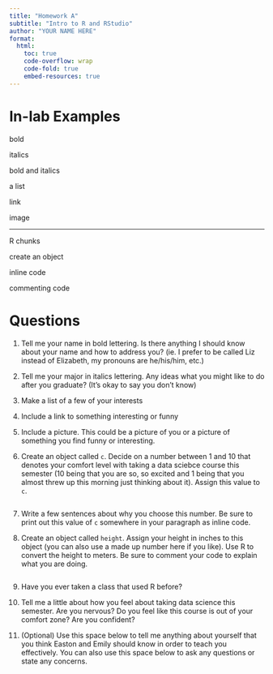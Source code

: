 ```yaml
---
title: "Homework A"
subtitle: "Intro to R and RStudio"
author: "YOUR NAME HERE"
format:
  html:
    toc: true
    code-overflow: wrap
    code-fold: true
    embed-resources: true
---
```


# In-lab Examples 

bold

italics

bold and italics

a list

link

image

---
R chunks

create an object

inline code

commenting code

# Questions 

1.  Tell me your name in bold lettering. Is there anything I should know about your name and how to address you? (ie. I prefer to be called Liz instead of Elizabeth, my pronouns are he/his/him, etc.)



2. Tell me your major in italics lettering. Any ideas what you might like to do after you graduate? (It's okay to say you don't know)

 

3.  Make a list of a few of your interests



4.  Include a link to something interesting or funny



5.  Include a picture. This could be a picture of you or a picture of something you find funny or interesting.  



6. Create an object called `c`. Decide on a number between 1 and 10 that denotes your comfort level with taking a data sciebce course this semester (10 being that you are so, so excited and 1 being that you almost threw up this morning just thinking about it). Assign this value to `c`. 
```r

```

7.  Write a few sentences about why you choose this number. Be sure to print out this value of `c` somewhere in your paragraph as inline code.


8.  Create an object called `height`. Assign your height in inches to this object (you can also use a made up number here if you like). Use R to convert the height to meters. Be sure to comment your code to explain what you are doing. 

```r

```

9.  Have you ever taken a class that used R before? 

10. Tell me a little about how you feel about taking data science this semester. Are you nervous? Do you feel like this course is out of your comfort zone? Are you confident? 

11.  (Optional) Use this space below to tell me anything about yourself that you think Easton and Emily should know in order to teach you effectively. You can also use this space below to ask any questions or state any concerns.



